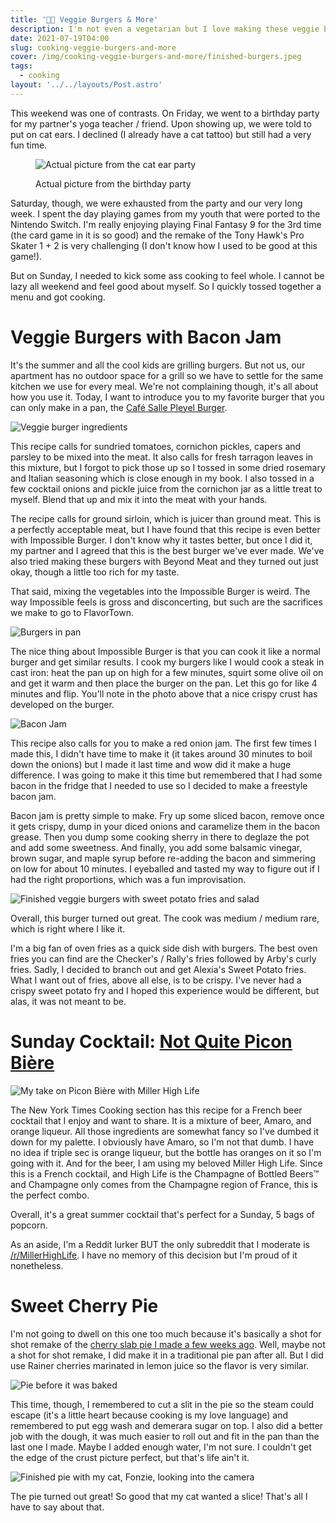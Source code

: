 ```yaml
---
title: '👨‍🍳 Veggie Burgers & More'
description: I'm not even a vegetarian but I love making these veggie burgers
date: 2021-07-19T04:00
slug: cooking-veggie-burgers-and-more
cover: /img/cooking-veggie-burgers-and-more/finished-burgers.jpeg
tags:
  - cooking
layout: '../../layouts/Post.astro'
---
```


This weekend was one of contrasts. On Friday, we went to a birthday party for my partner's yoga teacher / friend. Upon
showing up, we were told to put on cat ears. I declined (I already have a cat tattoo) but still had a very fun time.

<figure>

![Actual picture from the cat ear party](/img/cooking-veggie-burgers-and-more/put-on-cat-ears.png)

<figcaption>Actual picture from the birthday party</figcaption>
</figure>

Saturday, though, we were exhausted from the party and our very long week. I spent the day playing games from my youth
that were ported to the Nintendo Switch. I'm really enjoying playing Final Fantasy 9 for the 3rd time (the card game in
it is so good) and the remake of the Tony Hawk's Pro Skater 1 + 2 is very challenging (I don't know how I used to be
good at this game!).

But on Sunday, I needed to kick some ass cooking to feel whole. I cannot be lazy all weekend and feel good about myself.
So I quickly tossed together a menu and got cooking.

# Veggie Burgers with Bacon Jam

It's the summer and all the cool kids are grilling burgers. But not us, our apartment has no outdoor space for a grill
so we have to settle for the same kitchen we use for every meal. We're not complaining though, it's all about how you
use it. Today, I want to introduce you to my favorite burger that you can only make in a pan, the
[Café Salle Pleyel Burger][burger-recipe].

![Veggie burger ingredients](/img/cooking-veggie-burgers-and-more/veggie-burger-ingredients.jpg)

This recipe calls for sundried tomatoes, cornichon pickles, capers and parsley to be mixed into the meat. It also calls
for fresh tarragon leaves in this mixture, but I forgot to pick those up so I tossed in some dried rosemary and Italian
seasoning which is close enough in my book. I also tossed in a few cocktail onions and pickle juice from the cornichon
jar as a little treat to myself. Blend that up and mix it into the meat with your hands.

The recipe calls for ground sirloin, which is juicer than ground meat. This is a perfectly acceptable meat, but I have
found that this recipe is even better with Impossible Burger. I don't know why it tastes better, but once I did it,
my partner and I agreed that this is the best burger we've ever made. We've also tried making these burgers with Beyond
Meat and they turned out just okay, though a little too rich for my taste.

That said, mixing the vegetables into the Impossible Burger is weird. The way Impossible feels is gross and
disconcerting, but such are the sacrifices we make to go to FlavorTown.

![Burgers in pan](/img/cooking-veggie-burgers-and-more/burgers-in-pan.jpeg)

The nice thing about Impossible Burger is that you can cook it like a normal burger and get similar results. I cook my
burgers like I would cook a steak in cast iron: heat the pan up on high for a few minutes, squirt some olive oil on and
get it warm and then place the burger on the pan. Let this go for like 4 minutes and flip. You'll note in the photo
above that a nice crispy crust has developed on the burger.

![Bacon Jam](/img/cooking-veggie-burgers-and-more/bacon-jam.jpg)

This recipe also calls for you to make a red onion jam. The first few times I made this, I didn't have time to make it
(it takes around 30 minutes to boil down the onions) but I made it last time and wow did it make a huge difference.
I was going to make it this time but remembered that I had some bacon in the fridge that I needed to use so I decided to
make a freestyle bacon jam.

Bacon jam is pretty simple to make. Fry up some sliced bacon, remove once it gets crispy, dump in your diced onions and
caramelize them in the bacon grease. Then you dump some cooking sherry in there to deglaze the pot and add some
sweetness. And finally, you add some balsamic vinegar, brown sugar, and maple syrup before re-adding the bacon and
simmering on low for about 10 minutes. I eyeballed and tasted my way to figure out if I had the right proportions, which
was a fun improvisation.

![Finished veggie burgers with sweet potato fries and salad](/img/cooking-veggie-burgers-and-more/finished-burgers.jpeg)

Overall, this burger turned out great. The cook was medium / medium rare, which is right where I like it.

I'm a big fan of oven fries as a quick side dish with burgers. The best oven fries you can find are the Checker's
/ Rally's fries followed by Arby's curly fries. Sadly, I decided to branch out and get Alexia's Sweet Potato fries. What
I want out of fries, above all else, is to be crispy. I've never had a crispy sweet potato fry and I hoped this
experience would be different, but alas, it was not meant to be.

# Sunday Cocktail: [Not Quite Picon Bière](https://cooking.nytimes.com/recipes/1021353-not-quite-picon-biere)

![My take on Picon Bière with Miller High Life](/img/cooking-veggie-burgers-and-more/picon-biere.jpeg)

The New York Times Cooking section has this recipe for a French beer cocktail that I enjoy and want to share. It is
a mixture of beer, Amaro, and orange liqueur. All those ingredients are somewhat fancy so I've dumbed it down for my
palette. I obviously have Amaro, so I'm not that dumb. I have no idea if triple sec is orange liqueur, but the bottle
has oranges on it so I'm going with it. And for the beer, I am using my beloved Miller High Life. Since this is
a French cocktail, and High Life is the Champagne of Bottled Beers™️ and Champagne only comes from the Champagne region
of France, this is the perfect combo.

Overall, it's a great summer cocktail that's perfect for a Sunday, 5 bags of popcorn.

As an aside, I'm a Reddit lurker BUT the only subreddit that I moderate is [/r/MillerHighLife][r-millerhighlife]. I have
no memory of this decision but I'm proud of it nonetheless.

# Sweet Cherry Pie

I'm not going to dwell on this one too much because it's basically a shot for shot remake of the [cherry slab pie I made
a few weeks ago](/blog/cooking-cherry-slab-pie-hot-sauce-shrimp-cheesy-polenta). Well, maybe not a shot for shot remake,
I did make it in a traditional pie pan after all. But I did use Rainer cherries marinated in lemon juice so the flavor
is very similar.

![Pie before it was baked](/img/cooking-veggie-burgers-and-more/pie-prep.jpg)

This time, though, I remembered to cut a slit in the pie so the steam could escape (it's a little heart because cooking
is my love language) and remembered to put egg wash and demerara sugar on top. I also did a better job with the dough,
it was much easier to roll out and fit in the pan than the last one I made. Maybe I added enough water, I'm not sure.
I couldn't get the edge of the crust picture perfect, but that's life ain't it.

![Finished pie with my cat, Fonzie, looking into the camera](/img/cooking-veggie-burgers-and-more/finished-pie.jpeg)

The pie turned out great! So good that my cat wanted a slice! That's all I have to say about that.

[burger-recipe]: https://cooking.nytimes.com/recipes/1018105-cafe-salle-pleyel-burger
[r-millerhighlife]: https://www.reddit.com/r/MillerHighLife/
